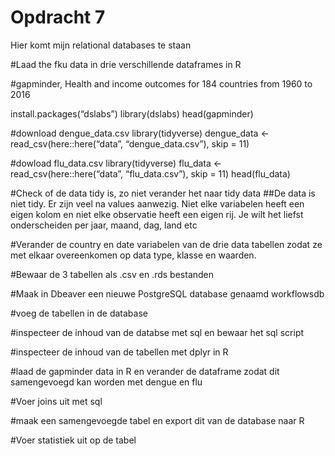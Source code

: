# Opdracht 7

Hier komt mijn relational databases te staan 

#Laad the fku data in drie verschillende dataframes in R 

#gapminder, Health and income outcomes for 184 countries from 1960 to 2016

install.packages("dslabs")
library(dslabs)
head(gapminder)

#download dengue_data.csv
library(tidyverse)
dengue_data <- read_csv(here::here("data", "dengue_data.csv"), skip = 11)


#dowload flu_data.csv
library(tidyverse)
flu_data <- read_csv(here::here("data", "flu_data.csv"), skip = 11)
head(flu_data)

#Check of de data tidy is, zo niet verander het naar tidy data
##De data is niet tidy. Er zijn veel na values aanwezig. Niet elke variabelen heeft een eigen kolom en niet elke observatie heeft een eigen rij. Je wilt het liefst onderscheiden per jaar, maand, dag, land etc 









#Verander de country en date variabelen van de drie data tabellen zodat ze met elkaar overeenkomen op data type, klasse en waarden. 

#Bewaar de 3 tabellen als .csv en .rds bestanden 

#Maak in Dbeaver een nieuwe PostgreSQL database genaamd workflowsdb

#voeg de tabellen in de database 

#inspecteer de inhoud van de databse met sql en bewaar het sql script 

#inspecteer de inhoud van de tabellen met dplyr in R 

#laad de gapminder data in R en verander de dataframe zodat dit samengevoegd kan worden met dengue en flu

#Voer joins uit met sql 

#maak een samengevoegde tabel en export dit van de database naar R

#Voer statistiek uit op de tabel 
